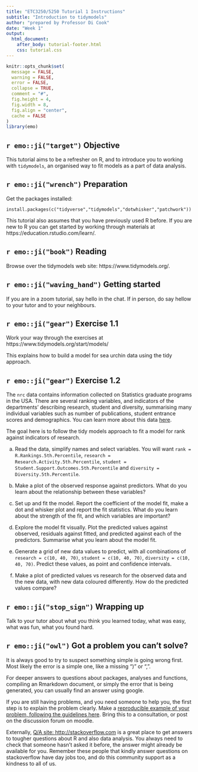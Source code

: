 ```yaml
---
title: "ETC3250/5250 Tutorial 1 Instructions"
subtitle: "Introduction to tidymodels"
author: "prepared by Professor Di Cook"
date: "Week 1"
output:
  html_document:
    after_body: tutorial-footer.html
    css: tutorial.css
---
```


```r
knitr::opts_chunk$set(
  message = FALSE,
  warning = FALSE,
  error = FALSE, 
  collapse = TRUE,
  comment = "#",
  fig.height = 4,
  fig.width = 8,
  fig.align = "center",
  cache = FALSE
)
library(emo)
```

## `r emo::ji("target")` Objective

This tutorial aims to be a refresher on R, and to introduce you to working with `tidymodels`, an organised way to fit models as a part of data analysis.

## `r emo::ji("wrench")` Preparation 

Get the packages installed:

```
install.packages(c("tidyverse","tidymodels","dotwhisker","patchwork"))
```

This tutorial also assumes that you have previously used R before. If you are new to R you can get started by working through materials at https://education.rstudio.com/learn/. 

## `r emo::ji("book")` Reading

Browse over the tidymodels web site: https://www.tidymodels.org/.

## `r emo::ji("waving_hand")` Getting started

If you are in a zoom tutorial, say hello in the chat. If in person, do say hellow to your tutor and to your neighbours. 

## `r emo::ji("gear")` Exercise 1.1

Work your way through the exercises at https://www.tidymodels.org/start/models/

This explains how to build a model for sea urchin data using the tidy approach. 

## `r emo::ji("gear")` Exercise 1.2

The `nrc` data contains information collected on Statistics graduate programs in the USA. There are several ranking variables, and indicators of the departments' describing research, student and diversity, summarising many individual variables such as number of publications, student entrance scores and demographics. You can learn more about this data [here](https://en.wikipedia.org/wiki/United_States_National_Research_Council_rankings).

The goal here is to follow the tidy models approach to fit a model for rank against indicators of research. 

a. Read the data, simplify names and select variables. You will want `rank = R.Rankings.5th.Percentile`, `research = Research.Activity.5th.Percentile`, `student = Student.Support.Outcomes.5th.Percentile` and `diversity = Diversity.5th.Percentile`. 

b. Make a plot of the observed response against predictors. What do you learn about the relationship between these variables?


c. Set up and fit the model. Report the coefficient of the model fit, make a dot and whisker plot and report the fit statistics. What do you learn about the strength of the fit, and which variables are important?


d. Explore the model fit visually. Plot the predicted values against observed, residuals against fitted, and predicted against each of the predictors. Summarise what you learn about the model fit.


e. Generate a grid of new data values to predict, with all combinations of `research = c(10, 40, 70)`, `student = c(10, 40, 70)`, `diversity = c(10, 40, 70)`. Predict these values, as point and confidence intervals. 


f. Make a plot of predicted values vs research for the observed data and the new data, with new data coloured differently. How do the predicted values compare?

## `r emo::ji("stop_sign")` Wrapping up

Talk to your tutor about what you think you learned today, what was easy, what was fun, what you found hard.

## `r emo::ji("owl")` Got a problem you can't solve?

It is always good to try to suspect something simple is going wrong first. Most likely the error is a simple one, like a missing ")" or ",". 

For deeper answers to questions about packages, analyses and functions, compiling an Rmarkdown document, or simply the error that is being generated, you can usually find an answer using google. 

If you are still having problems, and you need someone to help you, the first step is to explain the problem clearly. Make a [reproducible example of your problem, following the guidelines here](https://reprex.tidyverse.org/articles/reprex-dos-and-donts.html). Bring this to a consultation, or post on the discussion forum on moodle. 

Externally, [Q/A site: http://stackoverflow.com](http://stackoverflow.com) is a great place to get answers to tougher questions about R and also data analysis. You always need to check that someone hasn't asked it before, the answer might already be available for you. Remember these people that kindly answer questions on stackoverflow have day jobs too, and do this community support as a kindness to all of us.



